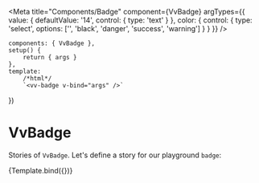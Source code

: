 
<Meta
	title="Components/Badge"
	component={VvBadge}
	argTypes={{
		value: {
			defaultValue: '14',
			control: { type: 'text' }
		},
		color: {
			control: {
				type: 'select',
				options: ['', 'black', 'danger', 'success', 'warning']
			}
		}
	}}
/>

	components: { VvBadge },
	setup() {
		return { args }
	},
	template:
		/*html*/
		`<vv-badge v-bind="args" />`
})

# VvBadge

Stories of `VvBadge`.
Let's define a story for our playground `badge`:

<Story name="vv-badge" args={{}}>
	{Template.bind({})}
</Story>
